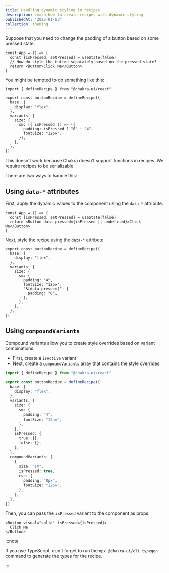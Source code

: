 ```yaml
---
title: Handling dynamic styling in recipes
description: Learn how to create recipes with dynamic styling
publishedAt: "2025-01-03"
collection: theming
---
```


Suppose that you need to change the padding of a button based on some pressed
state.

```tsx
const App = () => {
  const [isPressed, setPressed] = useState(false)
  // How do style the button separately based on the pressed state?
  return <Button>Click Me</Button>
}
```

You might be tempted to do something like this:

```tsx {9-12}
import { defineRecipe } from "@chakra-ui/react"

export const buttonRecipe = defineRecipe({
  base: {
    display: "flex",
  },
  variants: {
    size: {
      sm: ({ isPressed }) => ({
        padding: isPressed ? "8" : "4",
        fontSize: "12px",
      }),
    },
  },
})
```

This doesn't work because Chakra doesn't support functions in recipes. We
require recipes to be serializable.

There are two ways to handle this:

## Using `data-*` attributes

First, apply the dynamic values to the component using the `data-*` attribute.

```tsx /data-pressed={isPressed || undefined}/
const App = () => {
  const [isPressed, setPressed] = useState(false)
  return <Button data-pressed={isPressed || undefined}>Click Me</Button>
}
```

Next, style the recipe using the `data-*` attribute.

```tsx {10-12}
export const buttonRecipe = defineRecipe({
  base: {
    display: "flex",
  },
  variants: {
    size: {
      sm: {
        padding: "4",
        fontSize: "12px",
        "&[data-pressed]": {
          padding: "8",
        },
      },
    },
  },
})
```

## Using `compoundVariants`

Compound variants allow you to create style overrides based on variant
combinations.

- First, create a `isActive` variant
- Next, create a `compoundVariants` array that contains the style overrides

```ts {15-17, 20-24}
import { defineRecipe } from "@chakra-ui/react"

export const buttonRecipe = defineRecipe({
  base: {
    display: "flex",
  },
  variants: {
    size: {
      sm: {
        padding: "4",
        fontSize: "12px",
      },
    },
    isPressed: {
      true: {},
      false: {},
    },
  },
  compoundVariants: [
    {
      size: "sm",
      isPressed: true,
      css: {
        padding: "8px",
        fontSize: "12px",
      },
    },
  ],
})
```

Then, you can pass the `isPressed` variant to the component as props.

```tsx /isPressed={isPressed}/
<Button visual="solid" isPressed={isPressed}>
  Click Me
</Button>
```

:::note

If you use TypeScript, don't forget to run the `npx @chakra-ui/cli typegen`
command to generate the types for the recipe.

:::
